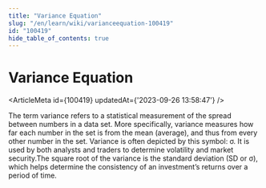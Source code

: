 ```yaml
---
title: "Variance Equation"
slug: "/en/learn/wiki/varianceequation-100419"
id: "100419"
hide_table_of_contents: true
---
```



# Variance Equation

<ArticleMeta id={100419} updatedAt={'2023-09-26 13:58:47'} />
<div className='border-solid border-b border-t-0 my-4 border-[var(--ifm-color-gray-300)]' />

The term variance refers to a statistical measurement of the spread between numbers in a data set. More specifically, variance measures how far each number in the set is from the mean (average), and thus from every other number in the set. Variance is often depicted by this symbol: σ. It is used by both analysts and traders to determine volatility and market security.The square root of the variance is the standard deviation (SD or σ), which helps determine the consistency of an investment’s returns over a period of time.
